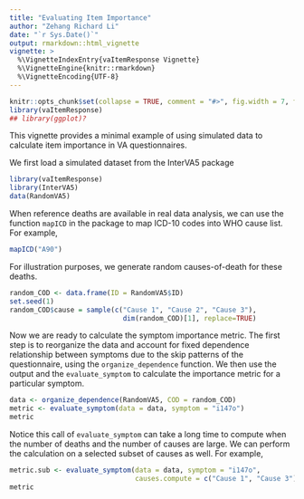 ```yaml
---
title: "Evaluating Item Importance"
author: "Zehang Richard Li"
date: "`r Sys.Date()`"
output: rmarkdown::html_vignette
vignette: >
  %\VignetteIndexEntry{vaItemResponse Vignette}
  %\VignetteEngine{knitr::rmarkdown}
  %\VignetteEncoding{UTF-8}
---
```



```r
knitr::opts_chunk$set(collapse = TRUE, comment = "#>", fig.width = 7, fig.height = 7, fig.align = "center")
library(vaItemResponse)
## library(ggplot)?
```

This vignette provides a minimal example of using simulated data to calculate item importance in VA questionnaires.

We first load a simulated dataset from the InterVA5 package

```r
library(vaItemResponse)
library(InterVA5)
data(RandomVA5)
```

When reference deaths are available in real data analysis, we can use the function `mapICD` in the package to map ICD-10 codes into WHO cause list. For example, 
```r
mapICD("A90")
```

For illustration purposes, we generate random causes-of-death for these deaths.

```r
random_COD <- data.frame(ID = RandomVA5$ID)
set.seed(1)
random_COD$cause = sample(c("Cause 1", "Cause 2", "Cause 3"), 
							dim(random_COD)[1], replace=TRUE)
```


Now we are ready to calculate the symptom importance metric. The first step is to reorganize the data and account for fixed dependence relationship between symptoms due to the skip patterns of the questionnaire, using the `organize_dependence` function. We then use the output and the `evaluate_symptom` to calculate the importance metric for a particular symptom.


```r
data <- organize_dependence(RandomVA5, COD = random_COD)
metric <- evaluate_symptom(data = data, symptom = "i147o")
metric
```

Notice this call of `evaluate_symptom` can take a long time to compute when the number of deaths and the number of causes are large. We can perform the calculation on a selected subset of causes as well. For example, 

```r
metric.sub <- evaluate_symptom(data = data, symptom = "i147o", 
							   causes.compute = c("Cause 1", "Cause 3"))
metric
```
